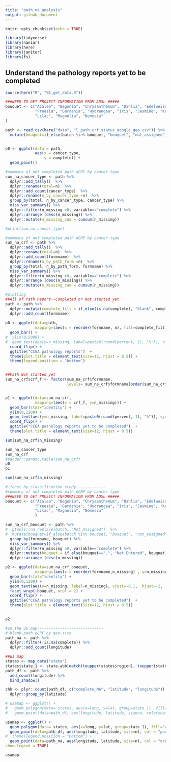```yaml
---
title: "path_na_analysis"
output: github_document
---
```


```r
knitr::opts_chunk$set(echo = TRUE)

library(tidyverse)
library(naniar)
library(here)
library(janitor)
library(fs)

```
## Understand the pathology reports yet to be completed

```r
source(here("R", "01_get_data.R"))
```

```r

###NEED TO GET PROJECT INFORMATION FROM ADSL #####
bouquet <- c("Azalea", "Begonia", "Chrysanthemum", "Dahlia", "Edelweiss",
             "Freesia", "Gardenia", "Hydrangea", "Iris", "Jasmine", "Kalmia",
             "Lilac", "Magnolia", "Nemesia"
)

path <- read_csv(here("data", "l_path_crf_status_google_geo.csv")) %>% 
  mutate(bouquet=if_else(batch %in% bouquet, "bouquet", "not_assigned")) 


p0 <- ggplot(data = path,
             aes(x = cancer_type,
                 y = complete)) +
  geom_point()

#summary of not completed path eCRF by cancer type
sum_na_cancer_type <- path %>%
  dplyr::add_tally()  %>% 
  dplyr::rename(total=n)  %>%
  dplyr::add_count(cancer_type)  %>% 
  dplyr::rename(n_by_cancer_type =n)  %>%
  group_by(total, n_by_cancer_type, cancer_type) %>%
  miss_var_summary() %>% 
  dplyr::filter(n_missing >0, variable=="complete") %>% 
  dplyr::arrange (desc(n_missing)) %>% 
  dplyr::mutate(n_missing_cum = cumsum(n_missing)) 

#print(sum_na_cancer_type)

#summary of not completed path eCRF by cancer type
sum_na_crf <- path %>%
  dplyr::add_tally()  %>%
  dplyr::rename(total=n)  %>%
  dplyr::add_count(formname)  %>% 
  dplyr::rename(n_by_path_form =n)  %>%
  group_by(total, n_by_path_form, formname) %>%
  miss_var_summary() %>% 
  dplyr::filter(n_missing >0, variable=="complete") %>% 
  dplyr::arrange (desc(n_missing)) %>% 
  dplyr::mutate(n_missing_cum = cumsum(n_missing)) 

```

```r
#plotting
##All of Path Report--Completed or Not started yet
path <- path %>% 
  dplyr::mutate(complete_fill = if_else(is.na(complete), "blank", complete)) %>% 
  dplyr::add_count(formname)
                
p0 <- ggplot(data=path,
             mapping=(aes(x = reorder(formname, n), fill=complete_fill))) + 
  geom_bar() +
#  ylim(0,5000) +
#  geom_text(aes(y=n_missing, label=paste0(round(percent, 1), "%")), vjust=-0.1,  hjust=-2,  size=2) +
  coord_flip() +
  ggtitle("CCGA pathology reports")  +
  theme(plot.title = element_text(size=12, hjust = 0.5)) +
  theme(legend.position = "bottom")


##Path Not started yet
sum_na_crf$crf_f <- factor(sum_na_crf$formname, 
                           levels= sum_na_crf$formname[order(sum_na_crf$n_missing)])


p1 <- ggplot(data=sum_na_crf,
             mapping=(aes(x = crf_f, y=n_missing))) + 
  geom_bar(stat="identity") +
  ylim(0,1200) +
  geom_text(aes(y=n_missing, label=paste0(round(percent, 1), "%")), vjust=-0.1,  hjust=-2,  size=2) +
  coord_flip() +
  ggtitle("CCGA pathology reports yet to be completed")  +
  theme(plot.title = element_text(size=12, hjust = 0.5))

sum(sum_na_crf$n_missing)

```

```r
sum_na_cancer_type
sum_na_crf
#pander::pandoc.table(sum_na_crf)
p0
p1
```

```r
sum(sum_na_crf$n_missing)

# facet by classification study-------------
#summary of not completed path eCRF by cancer type
###NEED TO GET PROJECT INFORMATION FROM ADSL #####
bouquet <- c("Azalea", "Begonia", "Chrysanthemum", "Dahlia", "Edelweiss",
             "Freesia", "Gardenia", "Hydrangea", "Iris", "Jasmine", "Kalmia",
             "Lilac", "Magnolia", "Nemesia"
             )

sum_na_crf_bouquet <- path %>%
#  gtools::na.replace(batch, "Not_Assigned")  %>%
#  mutate(bouquet=if_else(batch %in% bouquet, "bouquet", "not_assigned")) %>% 
  group_by(formname, bouquet) %>%
  miss_var_summary() %>% 
  dplyr::filter(n_missing >0, variable=="complete") %>% 
  dplyr::mutate(bouquet = if_else(bouquet==".", "Not Entered", bouquet)) %>% 
  dplyr::arrange (desc(n_missing)) 

p2 <- ggplot(data=sum_na_crf_bouquet,
             mapping=(aes(x = reorder(formname,n_missing) , y=n_missing))) + 
  geom_bar(stat="identity") +
  ylim(0,1200) +
  geom_text(aes(y=n_missing, label=n_missing), vjust=-0.1,  hjust=-2,  size=2) + 
  facet_wrap(~bouquet, ncol = 2) + 
  coord_flip() +
  ggtitle("CCGA pathology reports yet to be completed")  +
  theme(plot.title = element_text(size=12, hjust = 0.5))
  
```

```r
p2
```

```r
#on the US map-----------------------------
# blank path eCRF by geo-site
path_na <- path %>% 
  dplyr::filter(!is.na(complete)) %>%
  dplyr::add_count(longitude)

##us map
states <- map_data("state")
states$state_1 <- state.abb[match(toupper(states$region), toupper(state.name))]
path_df <- path %>% 
  add_count(longitude) %>% 
  bind_shadow() 

chk <- plyr::count(path_df, c("complete_NA", "latitude", "longitude"))  %>%
  dplyr::group_by(latitude)

# usamap <- ggplot() +
#   geom_polygon(data= states, aes(x=long, y=lat, group=state_1), fill="white", colour="black") +
#   geom_point(data=path_df, aes(longitude, latitude, size=n, color=complete_NA),  alpha=0.1, inherit.aes = FALSE) 

usamap <- ggplot() +
  geom_polygon(data= states, aes(x=long, y=lat, group=state_1), fill="white", colour="black") +
  geom_point(data=path_df, aes(longitude, latitude, size=n), col = "purple", alpha=0.5, inherit.aes = FALSE, show.legend = TRUE) +
#  theme(legend.position = "bottom") +
  geom_point(data=path_na, aes(longitude, latitude, size=n), col = "orange", alpha=0.5, inherit.aes = FALSE,
show.legend = TRUE) 
```

```r
usamap
```
